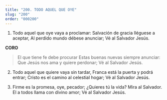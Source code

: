 ```yaml
---
title: "200. TODO AQUEL QUE OYE"
slug: "200"
order: "000200"
---
```

1. Todo aquel que oye vaya a proclamar: Salvación de gracia lléguese a aceptar, Al perdido mundo débese anunciar;
Vé al Salvador Jesús.

**CORO**
> El que tiene fe debe procurar
Estas buenas nuevas siempre anunciar: Que Jesús nos ama y quiere perdonar; Vé al Salvador Jesús.

2. Todo aquel que quiere vaya sin tardar, Franca está la puerta y podrá entrar; Cristo es el camino al celestial hogar; Vé al Salvador Jesús.

3. Firme es la promesa, oye, pecador;
¿Quieres tú la vida? Mira al Salvador. El a todos llama con divino amor;
Vé al Salvador Jesús.